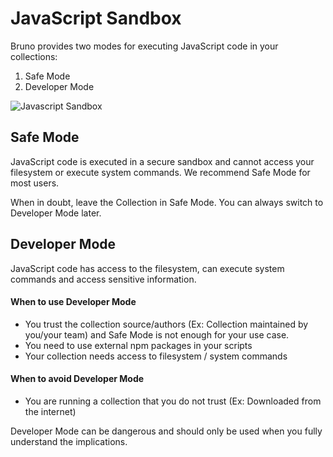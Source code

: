 
# JavaScript Sandbox

Bruno provides two modes for executing JavaScript code in your collections: 
1. Safe Mode
2. Developer Mode

![Javascript Sandbox](/screenshots/javascript-sandbox.png)

## Safe Mode

JavaScript code is executed in a secure sandbox and cannot access your filesystem or execute system commands. We recommend Safe Mode for most users.

<Callout type="info">
  When in doubt, leave the Collection in Safe Mode. You can always switch to Developer Mode later.
</Callout>

## Developer Mode

JavaScript code has access to the filesystem, can execute system commands and access sensitive information.

#### When to use Developer Mode

- You trust the collection source/authors (Ex: Collection maintained by you/your team) and Safe Mode is not enough for your use case.
- You need to use external npm packages in your scripts
- Your collection needs access to filesystem / system commands

#### When to avoid Developer Mode

- You are running a collection that you do not trust (Ex: Downloaded from the internet)

<Callout type="warning">
  Developer Mode can be dangerous and should only be used when you fully understand the implications.
</Callout>
